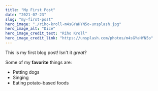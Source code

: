 ```yaml
---
title: "My First Post"
date: "2021-07-23"
slug: "my-first-post"
hero_image: "./riho-kroll-m4sGYaHYN5o-unsplash.jpg"
hero_image_alt: "Dice"
hero_image_credit_text: "Riho Kroll"
hero_image_credit_link: "https://unsplash.com/photos/m4sGYaHYN5o"
---
```


This is my first blog post! Isn't it *great*?

Some of my **favorite** things are:

* Petting dogs
* Singing
* Eating potato-based foods
